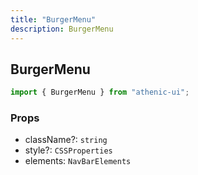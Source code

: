 ```yaml
---
title: "BurgerMenu"
description: BurgerMenu
---
```


## BurgerMenu

```js
import { BurgerMenu } from "athenic-ui";
```

### Props

- className?: `string`
- style?: `CSSProperties`
- elements: `NavBarElements`
